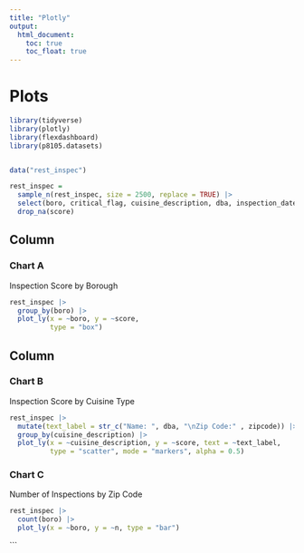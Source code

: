 ```yaml
---
title: "Plotly"
output: 
  html_document:
    toc: true
    toc_float: true
---
```


# Plots

```r
library(tidyverse)
library(plotly)
library(flexdashboard)
library(p8105.datasets)
```

```r
```

```r
data("rest_inspec")

rest_inspec =
  sample_n(rest_inspec, size = 2500, replace = TRUE) |> 
  select(boro, critical_flag, cuisine_description, dba, inspection_date, score, zipcode) |> 
  drop_na(score)
```

Column {data-width=650}
-----------------------------------------------------------------------

### Chart A 

Inspection Score by Borough

```r
rest_inspec |> 
  group_by(boro) |> 
  plot_ly(x = ~boro, y = ~score,
          type = "box")
```

Column {data-width=350}
-----------------------------------------------------------------------

### Chart B 

Inspection Score by Cuisine Type

```r
rest_inspec |> 
  mutate(text_label = str_c("Name: ", dba, "\nZip Code:" , zipcode)) |> 
  group_by(cuisine_description) |> 
  plot_ly(x = ~cuisine_description, y = ~score, text = ~text_label,
          type = "scatter", mode = "markers", alpha = 0.5)
```

### Chart C 

Number of Inspections by Zip Code

```r
rest_inspec |> 
  count(boro) |> 
  plot_ly(x = ~boro, y = ~n, type = "bar")
```
```
